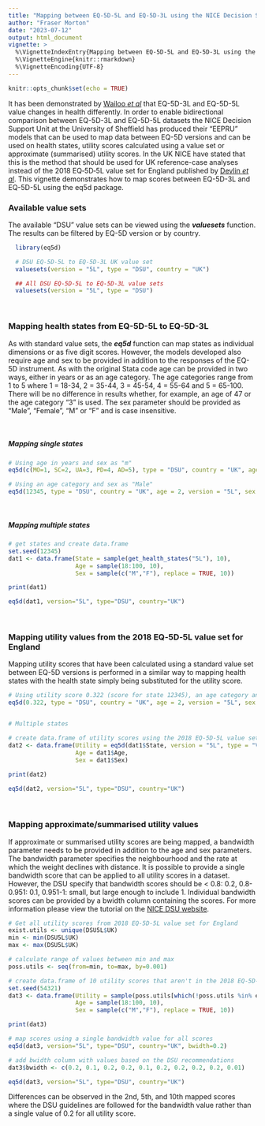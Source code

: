 ```yaml
---
title: "Mapping between EQ-5D-5L and EQ-5D-3L using the NICE Decision Support Unit EEPRU models"
author: "Fraser Morton"
date: "2023-07-12"
output: html_document
vignette: >
  %\VignetteIndexEntry{Mapping between EQ-5D-5L and EQ-5D-3L using the NICE Decision Support Unit EEPRU models}
  %\VignetteEngine{knitr::rmarkdown}
  %\VignetteEncoding{UTF-8}
---
```


```r
knitr::opts_chunk$set(echo = TRUE)
```

It has been demonstrated by [Wailoo *et al*](https://pubmed.ncbi.nlm.nih.gov/33840435/) that EQ-5D-3L and EQ-5D-5L value changes in health differently. In order to enable bidirectional comparison between EQ-5D-3L and EQ-5D-5L datasets the NICE Decision Support Unit at the University of Sheffield has produced their "EEPRU" models that can be used to map data between EQ-5D versions and can be used on health states, utility scores calculated using a value set or approximate (summarised) utility scores. In the UK NICE have stated that this is the method that should be used for UK reference-case analyses instead of the 2018 EQ‑5D‑5L value set for England published by [Devlin *et al*](https://pubmed.ncbi.nlm.nih.gov/28833869/). This vignette demonstrates how to map scores between EQ-5D-3L and EQ-5D-5L using the eq5d package.

### Available value sets

The available "DSU" value sets can be viewed using the ***valuesets*** function. The results can be filtered by EQ-5D version or by country.

```r
  library(eq5d)

  # DSU EQ-5D-5L to EQ-5D-3L UK value set
  valuesets(version = "5L", type = "DSU", country = "UK")

  ## All DSU EQ-5D-5L to EQ-5D-3L value sets
  valuesets(version = "5L", type = "DSU")

```

<br>

### Mapping health states from EQ-5D-5L to EQ-5D-3L

As with standard value sets, the ***eq5d*** function can map states as individual dimensions or as five digit scores. However, the models developed also require age and sex to be provided in addition to the responses of the EQ-5D instrument. As with the original Stata code age can be provided in two ways, either in years or as an age category. The age categories range from 1 to 5 where 1 = 18-34, 2 = 35-44, 3 = 45-54, 4 = 55-64 and 5 = 65-100. There will be no difference in results whether, for example, an age of 47 or the age category "3" is used. The sex parameter should be provided as "Male", "Female", "M" or "F" and is case insensitive. 

<br>

##### Mapping single states

```r

# Using age in years and sex as "m"
eq5d(c(MO=1, SC=2, UA=3, PD=4, AD=5), type = "DSU", country = "UK", age = 43, version = "5L", sex = "m")

# Using an age category and sex as "Male"
eq5d(12345, type = "DSU", country = "UK", age = 2, version = "5L", sex = "Male")

```

<br>

##### Mapping multiple states

```r

# get states and create data.frame
set.seed(12345)
dat1 <- data.frame(State = sample(get_health_states("5L"), 10), 
                   Age = sample(18:100, 10), 
                   Sex = sample(c("M","F"), replace = TRUE, 10))

print(dat1)

eq5d(dat1, version="5L", type="DSU", country="UK")

```

<br>

### Mapping utility values from the 2018 EQ‑5D‑5L value set for England

Mapping utility scores that have been calculated using a standard value set between EQ-5D versions is performed in a similar way to mapping health states with the health state simply being substituted for the utility score.

```r

# Using utility score 0.322 (score for state 12345), an age category and sex as "Male"
eq5d(0.322, type = "DSU", country = "UK", age = 2, version = "5L", sex = "Male")


# Multiple states

# create data.frame of utility scores using the 2018 EQ-5D-5L value set for England for the states in dat1
dat2 <- data.frame(Utility = eq5d(dat1$State, version = "5L", type = "VT", country = "England"), 
                   Age = dat1$Age,
                   Sex = dat1$Sex)
                   
print(dat2)

eq5d(dat2, version="5L", type="DSU", country="UK")

```                   

<br>

### Mapping approximate/summarised utility values

If approximate or summarised utility scores are being mapped, a bandwidth parameter needs to be provided in addition to the age and sex parameters. The bandwidth parameter specifies the neighbourhood and the rate at which the weight declines with distance. It is possible to provide a single bandwidth score that can be applied to all utility scores in a dataset. However, the DSU specify that bandwidth scores should be < 0.8: 0.2, 0.8-0.951: 0.1, 0.951-1: small, but large enough to include 1. Individual bandwidth scores can be provided by a bwidth column containing the scores. For more information please view the tutorial on the [NICE DSU website](https://www.sheffield.ac.uk/nice-dsu/methods-development/mapping-eq-5d-5l-3l).

```r

# Get all utility scores from 2018 EQ‑5D‑5L value set for England 
exist.utils <- unique(DSU5L$UK)
min <- min(DSU5L$UK)
max <- max(DSU5L$UK)

# calculate range of values between min and max
poss.utils <- seq(from=min, to=max, by=0.001)

# create data.frame of 10 utility scores that aren't in the 2018 EQ‑5D‑5L value set for England 
set.seed(54321)
dat3 <- data.frame(Utility = sample(poss.utils[which(!poss.utils %in% exist.utils)], 10),
                   Age = sample(18:100, 10), 
                   Sex = sample(c("M","F"), replace = TRUE, 10))

print(dat3)

# map scores using a single bandwidth value for all scores
eq5d(dat3, version="5L", type="DSU", country="UK", bwidth=0.2)

# add bwidth column with values based on the DSU recommendations
dat3$bwidth <- c(0.2, 0.1, 0.2, 0.2, 0.1, 0.2, 0.2, 0.2, 0.2, 0.01)

eq5d(dat3, version="5L", type="DSU", country="UK")

```

Differences can be observed in the 2nd, 5th, and 10th mapped scores where the DSU guidelines are followed for the bandwidth value rather than a single value of 0.2 for all utility score.
